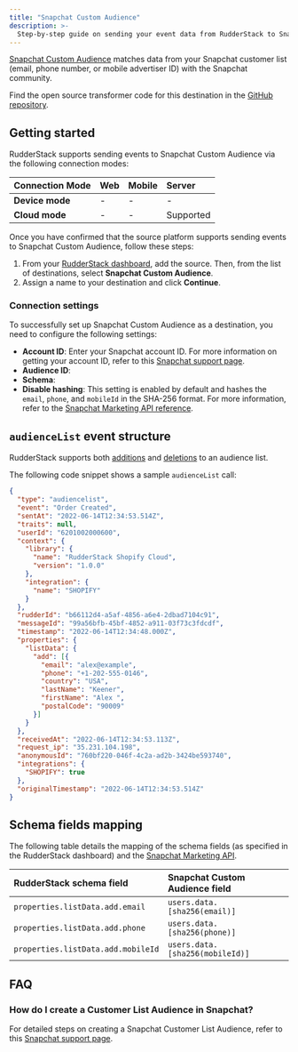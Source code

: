 ```yaml
---
title: "Snapchat Custom Audience"
description: >-
  Step-by-step guide on sending your event data from RudderStack to Snapchat Custom Audience.
---
```


[Snapchat Custom Audience](https://businesshelp.snapchat.com/s/article/create-sam-audience?language=en_US) matches data from your Snapchat customer list (email, phone number, or mobile advertiser ID) with the Snapchat community.

<div class="infoBlock">
Find the open source transformer code for this destination in the <a href="https://github.com/rudderlabs/rudder-transformer/tree/master/v0/destinations/">GitHub repository</a>.
</div>

## Getting started

RudderStack supports sending events to Snapchat Custom Audience via the following <Link to="/destinations/rudderstack-connection-modes/">connection modes</Link>:

| **Connection Mode** | **Web**       | **Mobile**    | **Server**    |
| :------------------ | :------------ | :------------ | :------------ |
| **Device mode**     |       -        |        -       |        -       |
| **Cloud mode**      |       -        |           -    |    Supported           |

Once you have confirmed that the source platform supports sending events to Snapchat Custom Audience, follow these steps:

1. From your [RudderStack dashboard](https://app.rudderstack.com/), add the source. Then, from the list of destinations, select **Snapchat Custom Audience**.
2. Assign a name to your destination and click **Continue**.

### Connection settings 

To successfully set up Snapchat Custom Audience as a destination, you need to configure the following settings:

- **Account ID**: Enter your Snapchat account ID. For more information on getting your account ID, refer to this <a href="https://businesshelp.snapchat.com/s/article/biz-acct-id?language=en_US">Snapchat support page</a>.
- **Audience ID**: 
- **Schema**: 
- **Disable hashing**:  This setting is enabled by default and hashes the `email`, `phone`, and `mobileId` in the SHA-256 format. For more information, refer to the <a href="https://marketingapi.snapchat.com/docs/#removing-users">Snapchat Marketing API reference</a>. 

## `audienceList` event structure

<div class="infoBlock">
RudderStack supports both <a href="https://marketingapi.snapchat.com/docs/#adding-users">additions</a> and <a href="https://marketingapi.snapchat.com/docs/#removing-users">deletions</a> to an audience list.
</div>

The following code snippet shows a sample `audienceList` call:

```json
{
  "type": "audiencelist",
  "event": "Order Created",
  "sentAt": "2022-06-14T12:34:53.514Z",
  "traits": null,
  "userId": "6201002000600",
  "context": {
    "library": {
      "name": "RudderStack Shopify Cloud",
      "version": "1.0.0"
    },
    "integration": {
      "name": "SHOPIFY"
    }
  },
  "rudderId": "b66112d4-a5af-4856-a6e4-2dbad7104c91",
  "messageId": "99a56bfb-45bf-4852-a911-03f73c3fdcdf",
  "timestamp": "2022-06-14T12:34:48.000Z",
  "properties": {
    "listData": {
      "add": [{
        "email": "alex@example",
        "phone": "+1-202-555-0146",
        "country": "USA",
        "lastName": "Keener",
        "firstName": "Alex ",
        "postalCode": "90009"
      }]
    }
  },
  "receivedAt": "2022-06-14T12:34:53.113Z",
  "request_ip": "35.231.104.198",
  "anonymousId": "760bf220-046f-4c2a-ad2b-3424be593740",
  "integrations": {
    "SHOPIFY": true
  },
  "originalTimestamp": "2022-06-14T12:34:53.514Z"
}
```

## Schema fields mapping

The following table details the mapping of the schema fields (as specified in the RudderStack dashboard) and the <a href="https://marketingapi.snapchat.com/docs/?&_ga=2.64649388.22530882.1663148304-88679508.1663136652#create-an-audience-segment">Snapchat Marketing API</a>.

 RudderStack schema field | Snapchat Custom Audience field |
| :-----| :--------|
| `properties.listData.add.email` | `users.data.[sha256(email)]` |
| `properties.listData.add.phone` | `users.data.[sha256(phone)]` |
| `properties.listData.add.mobileId` | `users.data.[sha256(mobileId)]` |

## FAQ

### How do I create a Customer List Audience in Snapchat?

For detailed steps on creating a Snapchat Customer List Audience, refer to this <a href="https://businesshelp.snapchat.com/s/article/create-sam-audience?language=en_US">Snapchat support page</a>.